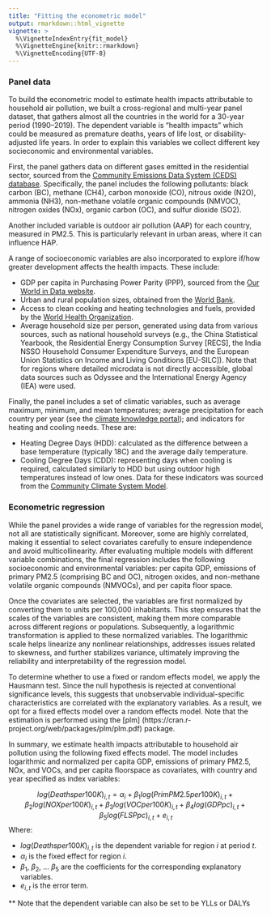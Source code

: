 ```yaml
---
title: "Fitting the econometric model"
output: rmarkdown::html_vignette
vignette: >
  %\VignetteIndexEntry{fit_model}
  %\VignetteEngine{knitr::rmarkdown}
  %\VignetteEncoding{UTF-8}
---
```

### Panel data
To build the econometric model to estimate health impacts attributable to household air pollution, we built a cross-regional and multi-year panel dataset, that gathers almost all the countries in the world for a 30-year period (1990–2019). The dependent variable is "health impacts" which could be measured as premature deaths, years of life lost, or disability-adjusted life years. In order to explain this variables we collect different key socieconomic and environmental variables.

First, the panel gathers data on different gases emitted in the residential sector, sourced from the [Community Emissions Data System (CEDS) database](https://www.pnnl.gov/projects/ceds). Specifically, the panel includes the following pollutants: black carbon (BC), methane (CH4), carbon monoxide (CO), nitrous oxide (N2O), ammonia (NH3), non-methane volatile organic compounds (NMVOC), nitrogen oxides (NOx), organic carbon (OC), and sulfur dioxide (SO2).

Another included variable is outdoor air pollution (AAP) for each country, measured in PM2.5. This is particularly relevant in urban areas, where it can influence HAP.

A range of socioeconomic variables are also incorporated to explore if/how greater development affects the health impacts. These include:

* GDP per capita in Purchasing Power Parity (PPP), sourced from the [Our World in Data website](https://ourworldindata.org/grapher/gdp-per-capita-maddison).
* Urban and rural population sizes, obtained from the [World Bank](https://databank.worldbank.org/source/world-development-indicators/Series/SP.URB.TOTL.IN.ZS).
* Access to clean cooking and heating technologies and fuels, provided by the [World Health Organization](https://www.who.int/data/gho/data/themes/air-pollution/household-air-pollution).
* Average household size per person, generated using data from various sources, such as national household surveys (e.g., the China Statistical Yearbook, the Residential Energy Consumption Survey [RECS], the India NSSO Household Consumer Expenditure Surveys, and the European Union Statistics on Income and Living Conditions [EU-SILC]). Note that for regions where detailed microdata is not directly accessible, global data sources such as Odyssee and the International Energy Agency (IEA) were used.

Finally, the panel includes a set of climatic variables, such as average maximum, minimum, and mean temperatures; average precipitation for each country per year (see the [climate knowledge portal](https://climateknowledgeportal.worldbank.org/)); and indicators for heating and cooling needs. These are:

* Heating Degree Days (HDD): calculated as the difference between a base temperature (typically 18C) and the average daily temperature.
* Cooling Degree Days (CDD): representing days when cooling is required, calculated similarly to HDD but using outdoor high temperatures instead of low ones. Data for these indicators was sourced from the [Community Climate System Model](https://www.cesm.ucar.edu/models/ccsm).

### Econometric regression
While the panel provides a wide range of variables for the regression model, not all are statistically significant. Moreover, some are highly correlated, making it essential to select covariates carefully to ensure independence and avoid multicollinearity. After evaluating multiple models with different variable combinations, the final regression includes the following socioeconomic and environmental variables: per capita GDP, emissions of primary PM2.5 (comprising BC and OC), nitrogen oxides, and non-methane volatile organic compounds (NMVOCs), and per capita floor space.


Once the covariates are selected, the variables are first normalized by converting them to units per 100,000 inhabitants. This step ensures that the scales of the variables are consistent, making them more comparable across different regions or populations. Subsequently, a logarithmic transformation is applied to these normalized variables. The logarithmic scale helps linearize any nonlinear relationships, addresses issues related to skewness, and further stabilizes variance, ultimately improving the reliability and interpretability of the regression model.

To determine whether to use a fixed or random effects model, we apply the Hausmann test. Since the null hypothesis is rejected at conventional significance levels, this suggests that unobservable individual-specific characteristics are correlated with the explanatory variables. As a result, we opt for a fixed effects model over a random effects model. Note that the estimation is performed using the [plm] (https://cran.r-project.org/web/packages/plm/plm.pdf) package.

In summary, we estimate health impacts attributable to household air pollution using the following fixed effects model. The model includes logarithmic and normalized per capita GDP, emissions of primary PM2.5, NOx, and VOCs, and per capita floorspace as covariates, with country and year specified as index variables:

$$log(Deathsper100K)_{i,t} = \alpha_{i} + \beta_{1}log(PrimPM2.5per100K)_{i,t} + \beta_{2}log(NOXper100K)_{i,t} + \beta_{3}log(VOCper100K)_{i,t} + \beta_{4}log(GDPpc)_{i,t} + \beta_{5}log(FLSPpc)_{i,t} + e_{i,t} $$
Where:

- $log(Deathsper100K)_{i,t}$ is the dependent variable for region $i$ at period $t$.
- $\alpha_{i}$ is the fixed effect for region $i$.
- $\beta_{1}$, $\beta_{2}$, ... $\beta_{5}$ are the coefficients for the corresponding explanatory variables.
- $e_{i,t}$ is the error term.

** Note that the dependent variable can also be set to be YLLs or DALYs
